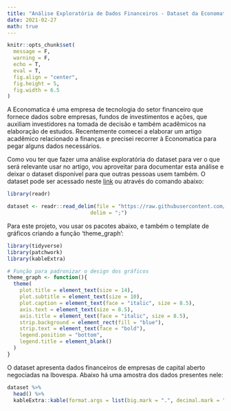 ```yaml
---
title: "Análise Exploratória de Dados Financeiros - Dataset da Economatica"
date: 2021-02-27
math: true
---
```


```r
knitr::opts_chunk$set(
  message = F,
  warning = F,
  echo = T,
  eval = T,
  fig.align = "center",
  fig.height = 5,
  fig.width = 6.5
)
```

A Economatica é uma empresa de tecnologia do setor financeiro que fornece dados sobre empresas, fundos de investimentos e ações, que auxiliam investidores na tomada de decisão e também acadêmicos na elaboração de estudos. Recentemente comecei a elaborar um artigo acadêmico relacionado a finanças e precisei recorrer à Economatica para pegar alguns dados necessários.

Como vou ter que fazer uma análise exploratória do dataset para ver o que será relevante usar no artigo, vou aproveitar para documentar esta análise e deixar o dataset disponível para que outras pessoas usem também. O dataset pode ser acessado neste [link](https://github.com/FranciscoPiccolo/franciscopiccolo.github.io/tree/master/datasets/2021-02-27-dataset_economatica) ou através do comando abaixo:

```r
library(readr)

dataset <- readr::read_delim(file = "https://raw.githubusercontent.com/FranciscoPiccolo/franciscopiccolo.github.io/master/datasets/2021-02-27-dataset_economatica/economatica_dataset_original.csv",
                           delim = ";")
```

Para este projeto, vou usar os pacotes abaixo, e também o template de gráficos criando a função 'theme_graph':

```r
library(tidyverse)
library(patchwork)
library(kableExtra)

# Função para padronizar o design dos gráficos
theme_graph <- function(){
  theme(
    plot.title = element_text(size = 14),
    plot.subtitle = element_text(size = 10),
    plot.caption = element_text(face = "italic", size = 8.5),
    axis.text = element_text(size = 8.5),
    axis.title = element_text(face = "italic", size = 8.5),
    strip.background = element_rect(fill = "blue"),
    strip.text = element_text(face = "bold"),
    legend.position = "bottom",
    legend.title = element_blank()
  )
}
```

O dataset apresenta dados financeiros de empresas de capital aberto negociadas na Ibovespa. Abaixo há uma amostra dos dados presentes nele:

```r
dataset %>% 
  head() %>%
  kableExtra::kable(format.args = list(big.mark = ".", decimal.mark = "."))
```









